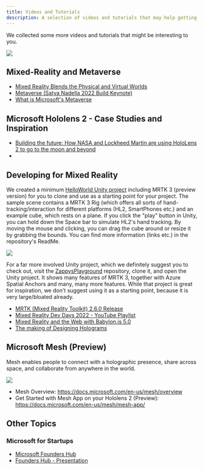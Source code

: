 ```yaml
---
title: Videos and Tutorials
description: A selection of videos and tutorials that may help getting you started
---
```


<PageDescription>

We collected some more videos and tutorials that might be interesting to you.

</PageDescription>

![](https://docs.microsoft.com/en-us/windows/mixed-reality/discover/images/designing-holograms/demo-room.gif?ocid=AID3054426)

## Mixed-Reality and Metaverse

- [Mixed Reality Blends the Physical and Virtual Worlds](https://youtu.be/_xpI0JosYUk)
- [Metaverse (Satya Nadella 2022 Build Keynote)](https://youtu.be/rnJHHamrflw)
- [What is Microsoft's Metaverse](https://www.youtube.com/watch?v=Qw6UCwCt4bE)

## Microsoft Hololens 2 - Case Studies and Inspiration

- [Building the future: How NASA and Lockheed Martin are using HoloLens 2 to go to the moon and beyond](https://youtu.be/Chk489dEgVc)
-

## Developing for Mixed Reality

We created a minimum [HelloWorld Unity project](https://github.com/EricVoll/MRTK_HelloWorld) including MRTK 3 (preview version) for you to clone and use as a starting point for your project. The sample scene contains a MRTK 3 Rig (which offers all sorts of hand-tracking/interaction for different platforms (HL2, SmartPhones etc.) and an example cube, which rests on a plane. If you click the "play" button in Unity, you can hold down the Space bar to simulate HL2's hand tracking. By moving the mouse and clicking, you can drag the cube around or resize it by grabbing the bounds. You can find more information (links etc.) in the repository's ReadMe.

![](https://i.ibb.co/Hn66c79/Screenshot-2022-09-14-151807.png)

For a far more involved Unity project, which we definitely suggest you to check out, visit the [ZappysPlayground](https://github.com/microsoft/ZappysPlayground) repository, clone it, and open the Unity project. It shows many features of MRTK 3, together with Azure Spatial Anchors and many, many more features. While that project is great for inspiration, we don't suggest using it as a starting point, because it is very large/bloated already.

- [MRTK (Mixed Reality Toolkit) 2.6.0 Release](https://youtu.be/qfONlUCSWdg)
- [Mixed Reality Dev Days 2022 - YouTube Playlist](https://youtube.com/playlist?list=PLlrxD0HtieHhkPlibqfQf1pGvM0vLNPpL)
- [Mixed Reality and the Web with Babylon.js 5.0](https://www.youtube.com/watch?v=cMrIvPrkB0Y&list=PLlrxD0HtieHhkPlibqfQf1pGvM0vLNPpL&index=22)
- [The making of Designing Holograms](https://docs.microsoft.com/en-us/windows/mixed-reality/discover/designing-holograms?ocid=AID3054426)

## Microsoft Mesh (Preview)

Mesh enables people to connect with a holographic presence, share across space,
and collaborate from anywhere in the world.

![](https://docs.microsoft.com/en-us/mesh/media/holographic-collab.png?ocid=AID3054426)

- Mesh Overview: https://docs.microsoft.com/en-us/mesh/overview
- Get Started with Mesh App on your Hololens 2 (Preview): https://docs.microsoft.com/en-us/mesh/mesh-app/

## Other Topics

### Microsoft for Startups

- [Microsoft Founders Hub](https://aka.ms/Startups/FoundersHub)
- [Founders Hub - Presentation](https://www.youtube.com/watch?v=NBeZT2acsuk)
